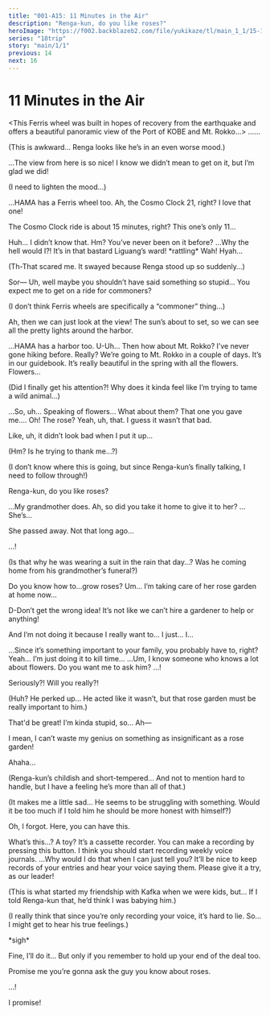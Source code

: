 ```yaml
---
title: "001-A15: 11 Minutes in the Air"
description: "Renga-kun, do you like roses?"
heroImage: "https://f002.backblazeb2.com/file/yukikaze/tl/main_1_1/15-1.jpg"
series: "18trip"
story: "main/1/1"
previous: 14
next: 16
---
```



# 11 Minutes in the Air

<Divider loc="KOBE Mosaic Ferris Wheel" />

<Box type="radio">
&lt;&NoBreak;This Ferris wheel was built in hopes of recovery from the earthquake and offers a beautiful panoramic view of the Port of KOBE and Mt. Rokko…&NoBreak;&gt;
</Box>

<StoryImg src="https://f002.backblazeb2.com/file/yukikaze/tl/main_1_1/15-1.jpg" alt="1" />

<Bubble character="Renga">
……
</Bubble>

<Bubble mc>
<p class="t">(This is awkward… Renga looks like he’s in an even worse mood.)</p>

…The view from here is so nice! I know we didn’t mean to get on it, but I’m glad we did!

<p class="t">(I need to lighten the mood…)</p>
</Bubble>

<Bubble character="Renga">
…HAMA has a Ferris wheel too.
</Bubble>

<Bubble mc>
Ah, the Cosmo Clock 21, right? I love that one!

The Cosmo Clock ride is about 15 minutes, right? This one’s only 11…
</Bubble>

<Bubble character="Renga">
Huh… I didn’t know that.
</Bubble>

<Bubble mc>
Hm? You’ve never been on it before?
</Bubble>

<Bubble character="Renga">
…Why the hell would I?! It’s in that bastard Liguang’s ward!
</Bubble>

<Narration>
&ast;rattling&ast;
</Narration>

<Bubble mc>
Wah!
</Bubble>

<Bubble character="Renga">
Hyah…
</Bubble>

<Bubble mc>
<p class="t">(Th-That scared me. It swayed because Renga stood up so suddenly…)</p>
</Bubble>

<Bubble character="Renga">
Sor&NoBreak;— Uh, well maybe you shouldn’t have said something so stupid… You expect me to get on a ride for commoners?
</Bubble>

<Bubble mc>
<p class="t">(I don’t think Ferris wheels are specifically a “commoner” thing…)</p>

Ah, then we can just look at the view! The sun’s about to set, so we can see all the pretty lights around the harbor.
</Bubble>

<Bubble character="Renga">
…HAMA has a harbor too.
</Bubble>

<Bubble mc>
U-Uh… Then how about Mt. Rokko?
</Bubble>

<Bubble character="Renga">
I’ve never gone hiking before.
</Bubble>

<Bubble mc>
Really? We’re going to Mt. Rokko in a couple of days. It’s in our guidebook. It’s really beautiful in the spring with all the flowers.
</Bubble>

<Bubble character="Renga">
Flowers…
</Bubble>

<Bubble mc>
<p class="t">(Did I finally get his attention?! Why does it kinda feel like I’m trying to tame a wild animal…)</p>
</Bubble>

<Bubble character="Renga">
…So, uh… Speaking of flowers…
</Bubble>

<Bubble mc>
What about them?
</Bubble>

<Bubble character="Renga">
That one you gave me….
</Bubble>

<Bubble mc>
Oh! The rose?
</Bubble>

<Bubble character="Renga">
Yeah, uh, that. I guess it wasn’t that bad.

Like, uh, it didn’t look bad when I put it up…
</Bubble>

<Bubble mc>
<p class="t">(Hm? Is he trying to thank me…?)</p>

<p class="t">(I don’t know where this is going, but since Renga-kun’s finally talking, I need to follow through!)</p>

Renga-kun, do you like roses?
</Bubble>

<Bubble character="Renga">
…My grandmother does.
</Bubble>

<Bubble mc>
Ah, so did you take it home to give it to her?
</Bubble>

<Bubble character="Renga">
…She’s…

She passed away. Not that long ago…
</Bubble>

<Bubble mc>
…!

<p class="t">(Is that why he was wearing a suit in the rain that day…? Was he coming home from his grandmother’s funeral?)</p>
</Bubble>

<Bubble character="Renga">
Do you know how to…grow roses? Um… I’m taking care of her rose garden at home now…

D-Don’t get the wrong idea! It’s not like we can’t hire a gardener to help or anything!

And I’m not doing it because I really want to… I just… I…
</Bubble>

<Bubble mc>
…Since it’s something important to your family, you probably have to, right?
</Bubble>

<Bubble character="Renga">
Yeah… I’m just doing it to kill time…
</Bubble>

<Bubble mc>
…Um, I know someone who knows a lot about flowers. Do you want me to ask him?
</Bubble>

<Bubble character="Renga">
…!

Seriously?! Will you really?!
</Bubble>

<Bubble mc>
<p class="t">(Huh? He perked up… He acted like it wasn’t, but that rose garden must be really important to him.)</p>
</Bubble>

<Bubble character="Renga">
That'd be great! I’m kinda stupid, so… Ah&NoBreak;—

I mean, I can’t waste my genius on something as insignificant as a rose garden!
</Bubble>

<Bubble mc>
Ahaha…

<p class="t">(Renga-kun’s childish and short-tempered… And not to mention hard to handle, but I have a feeling he’s more than all of that.)</p>

<p class="t">(It makes me a little sad… He seems to be struggling with something. Would it be too much if I told him he should be more honest with himself?)</p>

Oh, I forgot. Here, you can have this.
</Bubble>

<StoryImg src="https://f002.backblazeb2.com/file/yukikaze/assets/obj/019.webp" alt="Cassette recorder" type="obj" />

<Bubble character="Renga">
What’s this…? A toy?
</Bubble>

<Bubble mc>
It’s a cassette recorder. You can make a recording by pressing this button. I think you should start recording weekly voice journals.
</Bubble>

<Bubble character="Renga">
…Why would I do that when I can just tell you?
</Bubble>

<Bubble mc>
It’ll be nice to keep records of your entries and hear your voice saying them. Please give it a try, as our leader!

<p class="t">(This is what started my friendship with Kafka when we were kids, but… If I told Renga-kun that, he’d think I was babying him.)</p>

<p class="t">(I really think that since you’re only recording your voice, it’s hard to lie. So…I might get to hear his true feelings.)</p>
</Bubble>

<Bubble character="Renga">
&ast;sigh&ast;

Fine, I’ll do it… But only if you remember to hold up your end of the deal too.

Promise me you’re gonna ask the guy you know about roses.
</Bubble>

<Bubble mc>
…!

I promise!
</Bubble>
